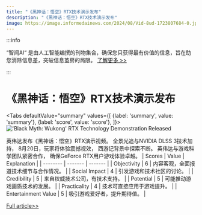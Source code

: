 ```yaml
---
title: "《黑神话：悟空》RTX技术演示发布"
description: "《黑神话：悟空》RTX技术演示发布"
image: https://image.informedainews.com/2024/08/Vid-8ud-1723807684-0.jpg
---
```



:::info

“智闻AI“ 是由人工智能编撰的刊物集合，确保您只获得最有价值的信息，旨在助您消除信息差，突破信息茧房的局限。  [了解更多 >>](/)

:::

# 《黑神话：悟空》RTX技术演示发布


<Tabs
	defaultValue="summary"
	values={[
	{label: 'summary', value: 'summary'},
	{label: 'score', value: 'score'},
]}>
<TabItem value="summary">
<img
  src="https://image.informedainews.com/2024/08/Vid-8ud-1723807684-0.jpg"
  alt="'Black Myth: Wukong' RTX Technology Demonstration Released"
/>



英伟达发布《黑神话：悟空》RTX演示视频。
全景光追与NVIDIA DLSS 3技术加持，
8月20日，玩家将体验震撼视效，
西游记背景中探索不断。
英伟达与游戏科学团队紧密合作，
确保GeForce RTX用户游戏体验卓越。
</TabItem>
<TabItem value="score">
	| Scores     | Value   | Explanation |
	| -------- | ------- | ------- |
	| Objectivity  | 6    | 内容客观，全面报道技术细节与合作情况。    |
	| Social Impact | 4     | 引发游戏和技术社区的讨论。    |
	| Credibility    | 5    | 来自权威技术公司，有技术支持。    |
	| Potential    | 5    | 可能推动游戏画质技术的发展。    |
	| Practicality    | 4    | 技术可直接应用于游戏提升。    |
	| Entertainment Value    | 5    | 吸引游戏爱好者，提升期待值。    |
</TabItem>
</Tabs>

[Full article>>](https://www.gcores.com/articles/186749)

